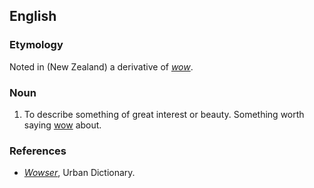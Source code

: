==English==

===Etymology===
Noted in (New Zealand) a derivative of ''[[wow]]''.

===Noun===
{{en-noun}}

# {{slang}} To describe something of great interest or beauty. Something worth saying [[wow]] about.

===References===
*''[http://www.urbandictionary.com/define.php?term=Wowzer Wowser]'', Urban Dictionary.